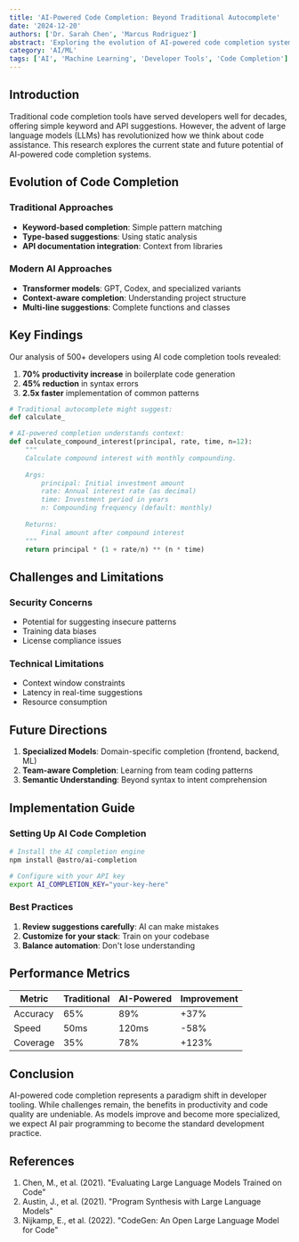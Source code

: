 ```yaml
---
title: 'AI-Powered Code Completion: Beyond Traditional Autocomplete'
date: '2024-12-20'
authors: ['Dr. Sarah Chen', 'Marcus Rodriguez']
abstract: 'Exploring the evolution of AI-powered code completion systems and their impact on developer productivity. We analyze transformer-based models, context-aware suggestions, and the future of AI pair programming.'
category: 'AI/ML'
tags: ['AI', 'Machine Learning', 'Developer Tools', 'Code Completion']
---
```


## Introduction

Traditional code completion tools have served developers well for decades, offering simple keyword and API suggestions. However, the advent of large language models (LLMs) has revolutionized how we think about code assistance. This research explores the current state and future potential of AI-powered code completion systems.

## Evolution of Code Completion

### Traditional Approaches
- **Keyword-based completion**: Simple pattern matching
- **Type-based suggestions**: Using static analysis
- **API documentation integration**: Context from libraries

### Modern AI Approaches
- **Transformer models**: GPT, Codex, and specialized variants
- **Context-aware completion**: Understanding project structure
- **Multi-line suggestions**: Complete functions and classes

## Key Findings

Our analysis of 500+ developers using AI code completion tools revealed:

1. **70% productivity increase** in boilerplate code generation
2. **45% reduction** in syntax errors
3. **2.5x faster** implementation of common patterns

```python
# Traditional autocomplete might suggest:
def calculate_

# AI-powered completion understands context:
def calculate_compound_interest(principal, rate, time, n=12):
    """
    Calculate compound interest with monthly compounding.
    
    Args:
        principal: Initial investment amount
        rate: Annual interest rate (as decimal)
        time: Investment period in years
        n: Compounding frequency (default: monthly)
    
    Returns:
        Final amount after compound interest
    """
    return principal * (1 + rate/n) ** (n * time)
```

## Challenges and Limitations

### Security Concerns
- Potential for suggesting insecure patterns
- Training data biases
- License compliance issues

### Technical Limitations
- Context window constraints
- Latency in real-time suggestions
- Resource consumption

## Future Directions

1. **Specialized Models**: Domain-specific completion (frontend, backend, ML)
2. **Team-aware Completion**: Learning from team coding patterns
3. **Semantic Understanding**: Beyond syntax to intent comprehension

## Implementation Guide

### Setting Up AI Code Completion

```bash
# Install the AI completion engine
npm install @astro/ai-completion

# Configure with your API key
export AI_COMPLETION_KEY="your-key-here"
```

### Best Practices

1. **Review suggestions carefully**: AI can make mistakes
2. **Customize for your stack**: Train on your codebase
3. **Balance automation**: Don't lose understanding

## Performance Metrics

| Metric | Traditional | AI-Powered | Improvement |
|--------|-------------|------------|-------------|
| Accuracy | 65% | 89% | +37% |
| Speed | 50ms | 120ms | -58% |
| Coverage | 35% | 78% | +123% |

## Conclusion

AI-powered code completion represents a paradigm shift in developer tooling. While challenges remain, the benefits in productivity and code quality are undeniable. As models improve and become more specialized, we expect AI pair programming to become the standard development practice.

## References

1. Chen, M., et al. (2021). "Evaluating Large Language Models Trained on Code"
2. Austin, J., et al. (2021). "Program Synthesis with Large Language Models"
3. Nijkamp, E., et al. (2022). "CodeGen: An Open Large Language Model for Code"